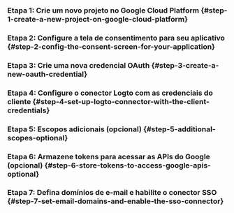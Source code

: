 
### Etapa 1: Crie um novo projeto no Google Cloud Platform \{#step-1-create-a-new-project-on-google-cloud-platform}

<Step1 />

### Etapa 2: Configure a tela de consentimento para seu aplicativo \{#step-2-config-the-consent-screen-for-your-application}

<Step2 />

### Etapa 3: Crie uma nova credencial OAuth \{#step-3-create-a-new-oauth-credential}

<Step3 />

### Etapa 4: Configure o conector Logto com as credenciais do cliente \{#step-4-set-up-logto-connector-with-the-client-credentials}

<Step4 />

### Etapa 5: Escopos adicionais (opcional) \{#step-5-additional-scopes-optional}

<Step5 />

### Etapa 6: Armazene tokens para acessar as APIs do Google (opcional) \{#step-6-store-tokens-to-access-google-apis-optional}

<Step6 />

### Etapa 7: Defina domínios de e-mail e habilite o conector SSO \{#step-7-set-email-domains-and-enable-the-sso-connector}

<Step7 />
